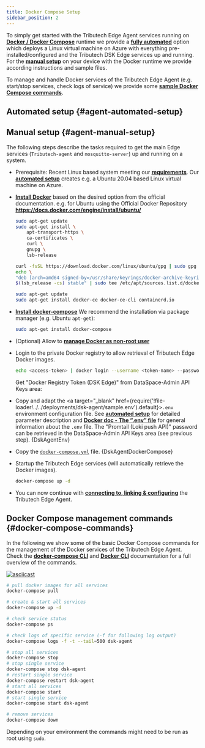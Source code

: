 ```yaml
---
title: Docker Compose Setup
sidebar_position: 2
---
```


To simply get started with the Tributech Edge Agent services running on [**Docker / Docker Compose**](./overview.md#docker-runtime) runtime we provide a [**fully automated**](#agent-automated-setup) option which deploys a Linux virtual machine on Azure with everything pre-installed/configured and the Tributech DSK Edge services up and running.
For the [**manual setup**](#agent-manual-setup) on your device with the Docker runtime we provide according instructions and sample files.

To manage and handle Docker services of the Tributech Edge Agent (e.g. start/stop services, check logs of service) we provide some [**sample Docker Compose commands**](#docker-compose-commands).

## Automated setup {#agent-automated-setup}

<DockerComposeAutomatedSetup />

## Manual setup {#agent-manual-setup}

The following steps describe the tasks required to get the main Edge services (`Tributech-agent` and `mosquitto-server`) up and running on a system.

* Prerequisite: Recent Linux based system meeting our [**requirements**](#requirements).
Our [**automated setup**](#agent-automated-setup) creates e.g. a Ubuntu 20.04 based Linux virtual machine on Azure.
* [**Install Docker**](https://docs.docker.com/engine/install/) based on the desired option from the official documentation.
    e.g. for Ubuntu using the Official Docker Repository **https://docs.docker.com/engine/install/ubuntu/**
    ```bash
    sudo apt-get update
    sudo apt-get install \
        apt-transport-https \
        ca-certificates \
        curl \
        gnupg \
        lsb-release

    curl -fsSL https://download.docker.com/linux/ubuntu/gpg | sudo gpg --dearmor -o /usr/share/keyrings/docker-archive-keyring.gpg
    echo \
    "deb [arch=amd64 signed-by=/usr/share/keyrings/docker-archive-keyring.gpg] https://download.docker.com/linux/ubuntu \
    $(lsb_release -cs) stable" | sudo tee /etc/apt/sources.list.d/docker.list > /dev/null

    sudo apt-get update
    sudo apt-get install docker-ce docker-ce-cli containerd.io
    ```
* [**Install docker-compose**](https://docs.docker.com/compose/install/)
    We recommend the installation via package manager (e.g. Ubuntu `apt-get`):
    ```bash
    sudo apt-get install docker-compose
    ```
* (Optional) Allow to [**manage Docker as non-root user**](https://docs.docker.com/engine/install/linux-postinstall/#manage-docker-as-a-non-root-user)
* Login to the private Docker registry to allow retrieval of Tributech Edge Docker images.
    ```bash
    echo <access-token> | docker login --username <token-name> --password-stdin tributech.azurecr.io
    ```
  Get "Docker Registry Token (DSK Edge)" from DataSpace-Admin API Keys area:
  <ApiCredentials />
* Copy and adapt the <a target="_blank" href={require('!file-loader!../../deployments/dsk-agent/sample.env').default}>`.env`</a> environment configuration file.
See [**automated setup**](#agent-automated-setup) for detailed parameter description and [**Docker doc - The “.env” file**](https://docs.docker.com/compose/environment-variables/#the-env-file) for general information about the `.env` file.
The "Promtail (Loki push API)" password can be retrieved in the DataSpace-Admin API Keys area (see previous step).
<CodeBlock className="language-plain" title=".env">{DskAgentEnv}</CodeBlock>

* Copy the [`docker-compose.yml`](../../deployments/dsk-agent/docker-compose.yml) file.
<CodeBlock className="language-yml" title="docker-compose.yml">{DskAgentDockerCompose}</CodeBlock>

* Startup the Tributech Edge services (will automatically retrieve the Docker images).
    ```bash
    docker-compose up -d
    ```
* You can now continue with [**connecting to, linking & configuring**](../agent_companion.mdx#agent-companion-connect) the Tributech Edge Agent.

## Docker Compose management commands  {#docker-compose-commands}

In the following we show some of the basic Docker Compose commands for the management of the Docker services of the Tributech Edge Agent.
Check the [**docker-compose CLI**](https://docs.docker.com/compose/reference/) and [**Docker CLI**](https://docs.docker.com/engine/reference/commandline/cli/) documentation for a full overview of the commands.

[![asciicast](https://asciinema.org/a/7rIgnD7Rqafi15Smdj1MVEKXj.svg)](https://asciinema.org/a/7rIgnD7Rqafi15Smdj1MVEKXj)

```bash
# pull docker images for all services
docker-compose pull

# create & start all services
docker-compose up -d

# check service status
docker-compose ps

# check logs of specific service (-f for following log output)
docker-compose logs -f -t --tail=500 dsk-agent

# stop all services
docker-compose stop
# stop single service
docker-compose stop dsk-agent
# restart single service
docker-compose restart dsk-agent
# start all services
docker-compose start
# start single service
docker-compose start dsk-agent

# remove services
docker-compose down
```
Depending on your environment the commands might need to be run as root using `sudo`.
